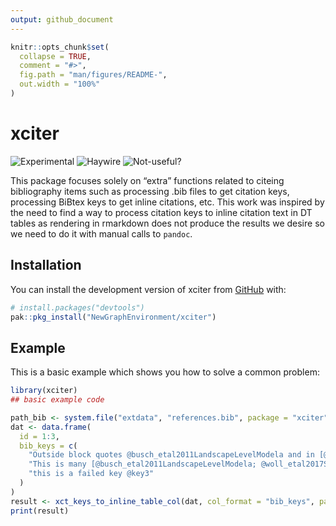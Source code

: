```yaml
---
output: github_document
---
```


<!-- README.md is generated from README.Rmd. Please edit that file -->

```r
knitr::opts_chunk$set(
  collapse = TRUE,
  comment = "#>",
  fig.path = "man/figures/README-",
  out.width = "100%"
)
```

# xciter

![Experimental](https://img.shields.io/badge/status-experimental-orange)
![Haywire](https://img.shields.io/badge/status-haywire-red)
![Not-useful?](https://img.shields.io/badge/stas-MaybeNotHelpful-red)

This package focuses solely on "extra" functions related to citeing bibliography 
items such as processing .bib files to get citation keys, processing BiBtex keys to get inline citations, etc.  This work was
inspired by the need to find a way to process citation keys to inline citation text in DT tables as rendering in rmarkdown does
not produce the results we desire so we need to do it with manual calls to `pandoc`.

## Installation

You can install the development version of xciter from [GitHub](https://github.com/) with:

``` r
# install.packages("devtools")
pak::pkg_install("NewGraphEnvironment/xciter")
```

## Example

This is a basic example which shows you how to solve a common problem:

```r
library(xciter)
## basic example code

path_bib <- system.file("extdata", "references.bib", package = "xciter")
dat <- data.frame(
  id = 1:3,
  bib_keys = c(
    "Outside block quotes @busch_etal2011LandscapeLevelModela and in [@woll_etal2017SalmonEcological]",
    "This is many [@busch_etal2011LandscapeLevelModela; @woll_etal2017SalmonEcological; @kirsch_etal2014Fishinventory]",
    "this is a failed key @key3"
  )
)
result <- xct_keys_to_inline_table_col(dat, col_format = "bib_keys", path_bib = path_bib)
print(result)
```

